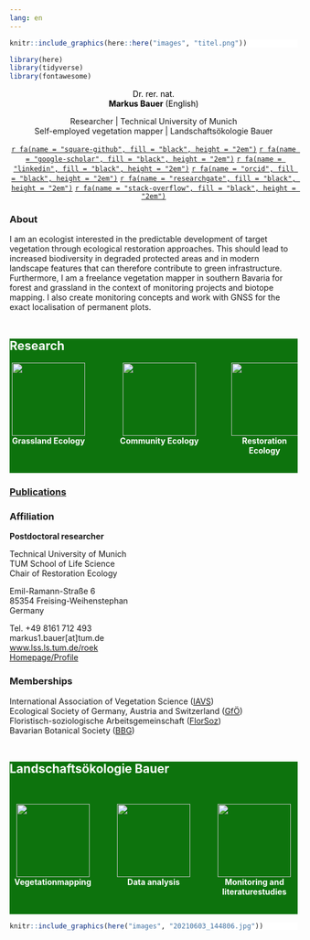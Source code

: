 ```yaml
---
lang: en
---
```


::: {.column-screen style="background-color:#FFFFFF"}

```r
knitr::include_graphics(here::here("images", "titel.png"))
```

:::

```r
library(here)
library(tidyverse)
library(fontawesome)
```

::: {.column-body}

<center>

<p style="color:black;">
Dr. rer. nat.<br>
**Markus Bauer** (English)
</p>

Researcher | Technical University of Munich
<br>
Self-employed vegetation mapper | Landschaftsökologie Bauer
<br>

[`r fa(name = "square-github", fill = "black", height = "2em")`](https://github.com/markus1.bauer)
[`r fa(name = "google-scholar", fill = "black", height = "2em")`](https://scholar.google.de/citations?user=oHhmOkkAAAAJ&hl=de) 
[`r fa(name = "linkedin", fill = "black", height = "2em")`](www.linkedin.com/in/markus-bauer-10a451228)
[`r fa(name = "orcid", fill = "black", height = "2em")`](https://orcid.org/0000-0001-5372-4174)
[`r fa(name = "researchgate", fill = "black", height = "2em")`](https://www.researchgate.net/profile/Markus-Bauer-8)
[`r fa(name = "stack-overflow", fill = "black", height = "2em")`](https://stackoverflow.com/users/15853879/markus-bauer)

</center>

### About

I am an ecologist interested in the predictable development of target vegetation through ecological restoration approaches. This should lead to increased biodiversity in degraded protected areas and in modern landscape features that can therefore contribute to green infrastructure.
<br>
Furthermore, I am a freelance vegetation mapper in southern Bavaria for forest and grassland in the context of monitoring projects and biotope mapping. I also create monitoring concepts and work with GNSS for the exact localisation of permanent plots.
<br>
<br>

:::

::: {.column-screen style="background-color:#0d730d"}

# [Research]{style="color:white;"} {#sec-research}

::: {.column-body}

::: {style="display: grid; grid-template-columns: 27% 40% 23%; grid-column-gap: 5%;"}

::: {}

<center>
![](images/grass_4123310_white.png){width=128}
<br>
[**Grassland Ecology**]{style="color:white;"}
</center>

:::

::: {}

<center>
![](images/forest_15423883_white.png){width=128}
<br>
[**Community Ecology**]{style="color:white;"}
</center>

:::

::: {}

<center>
![](images/landscape_4932762_white.png){width=128}
<br>
[**Restoration Ecology**]{style="color:white;"}
</center>

:::

:::

<br>

:::

:::

### [Publications](2_publikationen.qmd)

### Affiliation

**Postdoctoral researcher**

Technical University of Munich
<br>
TUM School of Life Science
<br>
Chair of Restoration Ecology

Emil-Ramann-Straße 6
<br>
85354 Freising-Weihenstephan
<br>
Germany 

Tel. +49 8161 712 493 
<br>
markus1.bauer[at]tum.de 
<br>
[www.lss.ls.tum.de/roek](www.lss.ls.tum.de/en/roek)
<br>
[Homepage/Profile](https://www.lss.ls.tum.de/en/roek/team/markus-bauer/)

### Memberships

International Association of Vegetation Science ([IAVS](https://www.iavs.org/))
<br>
Ecological Society of Germany, Austria and Switzerland ([GfÖ](https://gfoe.org/en/))
<br>
Floristisch-soziologische Arbeitsgemeinschaft ([FlorSoz](https://www.tuexenia.de/en/home-2/))
<br>
Bavarian Botanical Society ([BBG](https://www.bbgev.de/))
<br>
<br>

::: {.column-screen style="background-color:#0d730d"}

# [Landschafts&shy;ökologie Bauer]{style="color:white;"}{#sec-loekb}
<br>

::: {.column-body}

::: {style="display: grid; grid-template-columns: 30% 30% 30%; grid-column-gap: 5%;"}

::: {}

<center>
![](images/map_636573_white.png){width=128}
<br>
[**Vegetation&shy;mapping**]{style="color:white;"}
</center>

:::

::: {}

<center>
![](images/chart_18727796_white.png){width=128}
<br>
[**Data analysis**]{style="color:white;"}
</center>

:::

::: {}

<center>
![](images/project_10164341_white.png){width=128}
<br>
[**Monitoring and literature&shy;studies**]{style="color:white;"}
</center>

:::

:::

<br>

:::

:::

::: {.column-screen style="background-color:#FFFFFF"}

```r
knitr::include_graphics(here("images", "20210603_144806.jpg"))
```

:::

